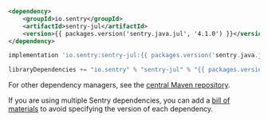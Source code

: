 ```xml {tabTitle:Maven}
<dependency>
    <groupId>io.sentry</groupId>
    <artifactId>sentry-jul</artifactId>
    <version>{{ packages.version('sentry.java.jul', '4.1.0') }}</version>
</dependency>
```

```groovy {tabTitle:Gradle}
implementation 'io.sentry:sentry-jul:{{ packages.version('sentry.java.jul', '4.1.0') }}'
```

```scala {tabTitle: SBT}
libraryDependencies += "io.sentry" % "sentry-jul" % "{{ packages.version('sentry.java.jul', '4.1.0') }}"
```

For other dependency managers, see the [central Maven repository](https://search.maven.org/artifact/io.sentry/sentry-jul).

<Note>

If you are using multiple Sentry dependencies, you can add a [bill of materials](/platforms/java/configuration/bill-of-materials) to avoid specifying the version of each dependency.

</Note>
